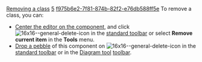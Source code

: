 [[Property:title|Removing a class]]
[[Property:weight|5]]
[[Property:uuid|f975b6e2-7f81-874b-82f2-e76db588ff5e]]
To remove a class, you can: 
*  [[Centering tools on a component|Center the editor on the component]], and click  [[Image:16x16--general-delete-icon]]  in the [[Main toolbars|standard toolbar]] or select '''Remove current item''' in the '''Tools''' menu. 
*  [[Pick-and-drop mechanism|Drop a pebble]] of this component on  [[Image:16x16--general-delete-icon]]  in the [[Main toolbars|standard toolbar]] or in the [[Diagram tool]] [[Diagram toolbar|toolbar]]. 

{{warning|Removing a class from the system implies the deletion of the corresponding file on disk. }}

{{warning|Picking a feature and dropping it on the delete icon, or calling '''Remove current item''' as the editor is centered on a feature, will not remove the feature but the class to which it belongs. }}

{{seealso|<br/>
[[Adding a class|Adding a class]]  }}




